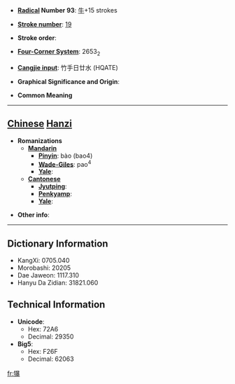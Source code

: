 * '''[[Wiktionary:Chinese radical index| Radical]] Number 93''': [[Wiktionary:Chinese radical index 牛|牛]]+15 strokes

* '''[[Wiktionary:Chinese total strokes index|Stroke number]]''': [[Wiktionary:Chinese total strokes index 19|19]]

* '''Stroke order''': 

* '''[[Wiktionary:Chinese four corner index|Four-Corner System]]''': 2653<sub>2</sub>

* '''[[Wiktionary:Chinese Cangjie index|Cangjie input]]''': 竹手日廿水 (HQATE)

* '''Graphical Significance and Origin''': 

* '''Common Meaning'''

----

== [[Chinese]] [[Hanzi]] ==

* '''Romanizations'''
** '''[[Mandarin]]'''
*** '''[[Pinyin]]''': bào (bao4)
*** '''[[Wade-Giles]]''': pao<sup>4</sup>
*** '''[[Yale]]''': 
** '''[[Cantonese]]'''
*** '''[[Jyutping]]''':
*** '''[[Penkyamp]]''': 
*** '''[[Yale]]''': 

* '''Other info''': 

----

== Dictionary Information ==

* KangXi: 0705.040
* Morobashi: 20205
* Dae Jaweon: 1117.310
* Hanyu Da Zidian: 31821.060

== Technical Information ==

* '''Unicode''':
** Hex: 72A6
** Decimal: 29350
* '''Big5''':
** Hex: F26F
** Decimal: 62063

[[fr:犦]]